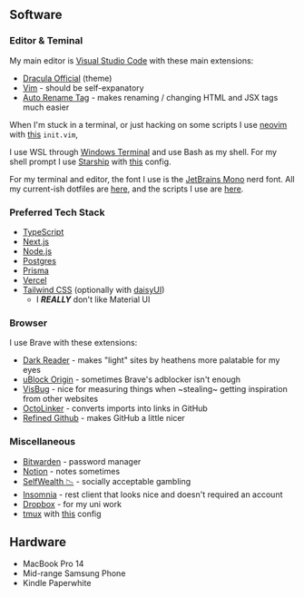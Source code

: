 ## Software

### Editor & Teminal

My main editor is [Visual Studio Code](https://code.visualstudio.com/) with
these main extensions:

- [Dracula Official](https://marketplace.visualstudio.com/items?itemName=dracula-theme.theme-dracula)
  (theme)
- [Vim](https://marketplace.visualstudio.com/items?itemName=vscodevim.vim) -
  should be self-expanatory
- [Auto Rename Tag](https://marketplace.visualstudio.com/items?itemName=formulahendry.auto-rename-tag) -
  makes renaming / changing HTML and JSX tags much easier

When I'm stuck in a terminal, or just hacking on some scripts I use
[neovim](https://neovim.io/) with
[this](https://github.com/soorria/wsl-dotfiles/blob/master/config/nvim/init.vim)
`init.vim`,

I use WSL through [Windows Terminal](https://github.com/Microsoft/Terminal) and
use Bash as my shell. For my shell prompt I use [Starship](https://starship.rs/)
with
[this](https://github.com/soorria/wsl-dotfiles/blob/master/config/starship.toml)
config.

For my terminal and editor, the font I use is the
[JetBrains Mono](https://www.jetbrains.com/lp/mono/) nerd font. All my
current-ish dotfiles are [here](https://github.com/soorria/wsl-dotfiles), and
the scripts I use are [here](https://github.com/soorria/scripts).

### Preferred Tech Stack

- [TypeScript](https://www.typescriptlang.org/)
- [Next.js](https://nextjs.org)
- [Node.js](https://nodejs.org/)
- [Postgres](https://www.postgresql.org/)
- [Prisma](https://prisma.io)
- [Vercel](https://vercel.com)
- [Tailwind CSS](https://tailwindcss.com/) (optionally with
  [daisyUI](https://daisyui.com/))
  - I **_REALLY_** don't like Material UI

### Browser

I use Brave with these extensions:

- [Dark Reader](https://darkreader.org/) - makes "light" sites by heathens more
  palatable for my eyes
- [uBlock Origin](https://ublockorigin.com/) - sometimes Brave's adblocker isn't
  enough
- [VisBug](https://chrome.google.com/webstore/detail/visbug/cdockenadnadldjbbgcallicgledbeoc/) -
  nice for measuring things when ~stealing~ getting inspiration from other
  websites
- [OctoLinker](https://github.com/OctoLinker/OctoLinker) - converts imports into
  links in GitHub
- [Refined Github](https://github.com/refined-github/refined-github) - makes
  GitHub a little nicer

### Miscellaneous

- [Bitwarden](https://bitwarden.com/) - password manager
- [Notion](https://notion.so) - notes sometimes
- [SelfWealth 📉](https://selfwealth.com.au) - socially acceptable gambling
- [Insomnia](https://insomnia.rest/) - rest client that looks nice and doesn't
  required an account
- [Dropbox](https://dropbox.com) - for my uni work
- [tmux](https://github.com/tmux/tmux) with
  [this](https://github.com/soorria/wsl-dotfiles/blob/master/tmux.conf) config

## Hardware

- MacBook Pro 14
- Mid-range Samsung Phone
- Kindle Paperwhite
